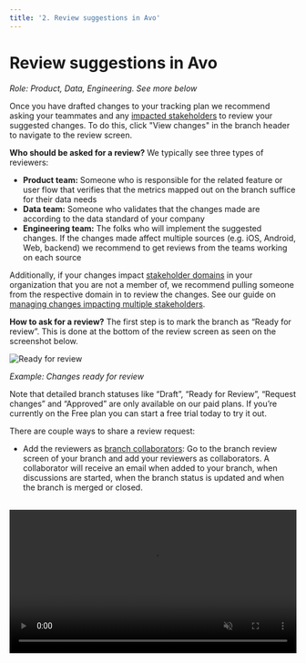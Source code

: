 ```yaml
---
title: '2. Review suggestions in Avo'
---
```



# Review suggestions in Avo

_Role: Product, Data, Engineering. See more below_

Once you have drafted changes to your tracking plan we recommend asking your teammates and any [impacted stakeholders](/data-design/guides/managing-changes-impacting-multiple-stakeholders) to review your suggested changes. To do this, click "View changes" in the branch header to navigate to the review screen.

**Who should be asked for a review?**
We typically see three types of reviewers:

- **Product team:** Someone who is responsible for the related feature or user flow that verifies that the metrics mapped out on the branch suffice for their data needs
- **Data team:** Someone who validates that the changes made are according to the data standard of your company
- **Engineering team:** The folks who will implement the suggested changes. If the changes made affect multiple sources (e.g. iOS, Android, Web, backend) we recommend to get reviews from the teams working on each source

Additionally, if your changes impact [stakeholder domains](data-design/avo-tracking-plan/stakeholder-domains) in your organization that you are not a member of, we recommend pulling someone from the respective domain in to review the changes. See our guide on [managing changes impacting multiple stakeholders](/data-design/guides/managing-changes-impacting-multiple-stakeholders).

**How to ask for a review?**
The first step is to mark the branch as “Ready for review”. This is done at the bottom of the review screen as seen on the screenshot below.

![Ready for review](/images/workflow/2.review/ready-for-review.png)

_Example: Changes ready for review_

<Callout type="info">
  Note that detailed branch statuses like “Draft”, “Ready for Review”, “Request
  changes” and “Approved” are only available on our paid plans. If you’re
  currently on the Free plan you can start a free trial today to try it out.
</Callout>

There are couple ways to share a review request:

- Add the reviewers as [branch collaborators](https://www.avo.app/blog/introducing-branch-collaborators): Go to the branch review screen of your branch and add your reviewers as collaborators. A collaborator will receive an email when added to your branch, when discussions are started, when the branch status is updated and when the branch is merged or closed.

<br />
<video
  controls
  loop
  muted
  width="100%"
  autoPlay
  src={'/docs/images/workflow/2.review/add-collaborators.mp4'}
  alt="Add Collaborators"
/>

_Example: Add reviewer as branch collaborators_

- Share a direct link to the branch with the reviewers: Go to the branch review screen and copy the browser URL.

<Callout type="info" emoji="💡">
  Follow the same process for requesting branch reviews on Avo as you would for
  other types of internal requests. For example if your team mostly works in
  Asana or Jira, create an Asana task or Jira ticket with a link to the branch
  review screen.
</Callout>

We also recommend you set up the Slack workflow integration for your Avo workspace. The Slack workflow integration will post all branch updates and comments to a Slack channel of your choice.

<PageLink
  image="/docs/images/svg/dev.svg"
  title="Slack notifications"
  description="Learn how to enable Slack notifications in your Avo Workspace"
  href="/workspace/integrations#slack"
/>

Additionally, with approval workflows you can configure how many approvals are required, and who can approve, before the branch can be merged.

<PageLink
  image="/docs/images/svg/analyticsmanager.svg"
  title="Approval workflows"
  description="Increase the quality of your tracking plan with protected main branch and branch approvals"
  href="/data-design/branches/approval-workflows"
/>

## Submit a review

The role of the reviewer(s) is to make sure that the suggested changes fit your data needs, are according to the existing standards and naming conventions, and are feasible for implementation.

The branch review screen in Avo summarizes the changes that have been suggested on the branch.

On the review screen, you can comment on every item that has been introduced or changed on your branch, ask questions and suggest changes.

!["Adding comment](/images/workflow/2.review/add-comments.png)

_Example: Adding comment to the changes_

To see more details about the items being changed you can click into each item on the review screen. You can add comments directly to each item. All comments made on the branch will show up on the review screen.

<br />
<video
  controls
  loop
  muted
  width="100%"
  autoPlay
  src={'/docs/images/workflow/2.review/commenting-in-an-item.mp4'}
  alt="Commenting on a item"
/>

_Example: Adding comment directly to an item_

You can add a comment at the bottom of the review to discuss the overall branch, give thumbs up for approval, or request changes.

![Adding comment](/images/workflow/2.review/comment-whole-branch.png)

_Example: Adding comment to the overall branch_

When you are done with the review, if your workspace has [approval workflows](/data-design/branches/approval-workflows) enabled, you can change the branch status to “Request changes” or “Approve”.

## What’s next?

<PageLink
  image="/docs/images/svg/analyticsmanager.svg"
  title="3. Request implementation"
  description="Learn how to request implementation"
  href="/workflow/request-implementation"
/>
